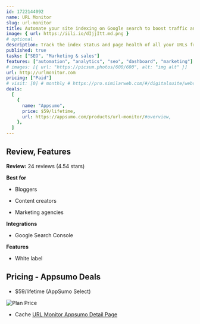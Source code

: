 ```yaml
---
id: 1722144092
name: URL Monitor
slug: url-monitor
title: Automate your site indexing on Google search to boost traffic and visibility
image: { url: https://iili.io/dIjjItt.md.png }
# optional
description: Track the index status and page health of all your URLs from a single dashboard. Automate your site indexing to start appearing in search results without the heavy lifting
published: true
tasks: ["SEO", "Marketing & sales"]
features: ["automation", "analytics", "seo", "dashboard", "marketing"]
# images: [{ url: "https://picsum.photos/600/600", alt: "img alt" }]
url: http://urlmonitor.com
pricing: ["Paid"]
# visit: [0] # monthly # https://pro.similarweb.com/#/digitalsuite/websiteanalysis/home
deals:
  [
    {
      name: "Appsumo",
      price: $59/lifetime,
      url: https://appsumo.com/products/url-monitor/#overview,
    },
  ]
---
```


## Review, Features

**Review:** 24 reviews (4.54 stars)

**Best for**

- Bloggers

- Content creators

- Marketing agencies

**Integrations**

- Google Search Console

**Features**

- White label

## Pricing - Appsumo Deals

- $59/lifetime (AppSumo Select)

<Img src="https://iili.io/dIwY6bf.png" alt="Plan Price" />

- Cache [URL Monitor Appsumo Detail Page](https://iili.io/dIwaC5g.png)
